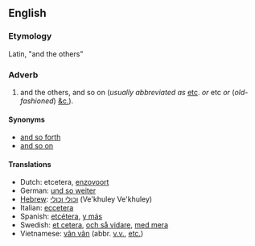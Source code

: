 ==English==
===Etymology===
Latin, "and the others"

===Adverb===
#and the others, and so on (''usually abbreviated as'' [[etc]]. ''or'' etc ''or'' (''old-fashioned'') [[&c.]]).

====Synonyms====
*[[and so forth]]
*[[and so on]]

====Translations====
*Dutch: etcetera, [[enzovoort]]
*German: [[und so weiter]]
*[[Hebrew]]: [[וכולי וכולי]] (Ve'khuley Ve'khuley)
*Italian: [[eccetera]]
*Spanish: [[etcétera]], [[y más]]
*Swedish: [[et cetera]], [[och så vidare]], [[med mera]]
*Vietnamese: [[vân vân]] (abbr. [[v.v.]], [[etc.]])